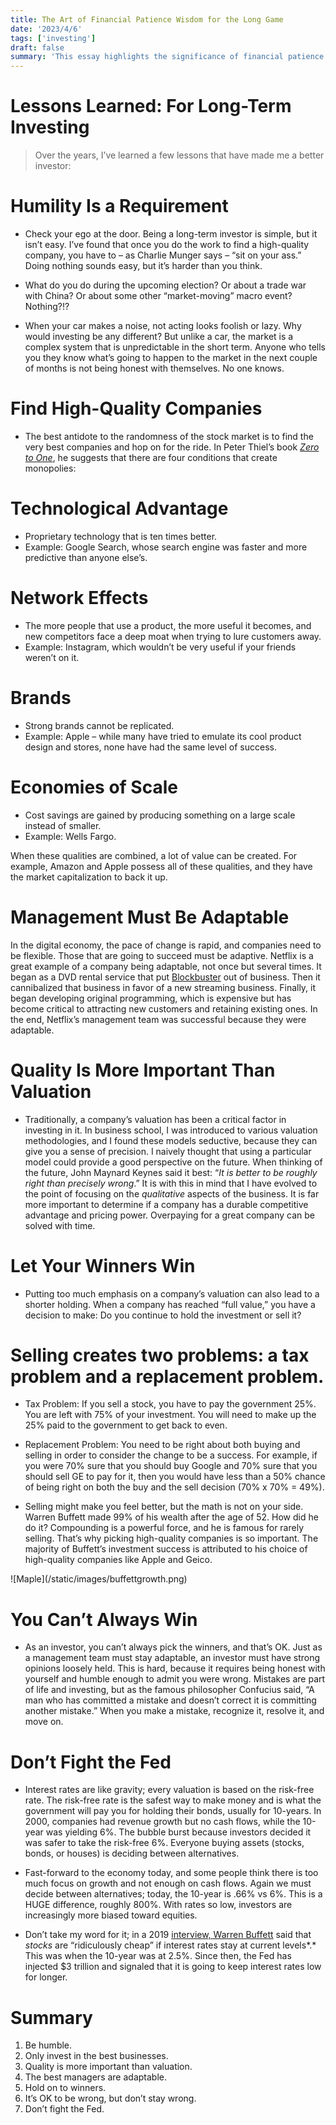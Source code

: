 ```yaml
---
title: The Art of Financial Patience Wisdom for the Long Game
date: '2023/4/6'
tags: ['investing']
draft: false
summary: 'This essay highlights the significance of financial patience in investing and personal finance. It stresses the power of compound interest, staying calm during market turbulence, and developing emotional intelligence. It provides useful tips to cultivate a long-term perspective and argues that financial patience is crucial for wealth creation.'
---
```


# Lessons Learned: For Long-Term Investing

> Over the years, I’ve learned a few lessons that have made me a better investor:

# Humility Is a Requirement

- Check your ego at the door. Being a long-term investor is simple, but it isn’t easy. I’ve found that once you do the work to find a high-quality company, you have to – as Charlie Munger says – “sit on your ass.” Doing nothing sounds easy, but it’s harder than you think.

- What do you do during the upcoming election? Or about a trade war with China? Or about some other “market-moving” macro event? Nothing?!?

- When your car makes a noise, not acting looks foolish or lazy. Why would investing be any different? But unlike a car, the market is a complex system that is unpredictable in the short term. Anyone who tells you they know what’s going to happen to the market in the next couple of months is not being honest with themselves. No one knows.

# Find High-Quality Companies

- The best antidote to the randomness of the stock market is to find the very best companies and hop on for the ride. In Peter Thiel’s book _[Zero to One](https://www.amazon.com/Zero-One-Notes-Startups-Future/dp/0804139296)_, he suggests that there are four conditions that create monopolies:

# Technological Advantage

- Proprietary technology that is ten times better.
- Example: Google Search, whose search engine was faster and more predictive than anyone else’s.

# Network Effects

- The more people that use a product, the more useful it becomes, and new competitors face a deep moat when trying to lure customers away.
- Example: Instagram, which wouldn’t be very useful if your friends weren’t on it.

# Brands

- Strong brands cannot be replicated.
- Example: Apple – while many have tried to emulate its cool product design and stores, none have had the same level of success.

# Economies of Scale

- Cost savings are gained by producing something on a large scale instead of smaller.
- Example: Wells Fargo.

When these qualities are combined, a lot of value can be created. For example, Amazon and Apple possess all of these qualities, and they have the market capitalization to back it up.

# Management Must Be Adaptable

In the digital economy, the pace of change is rapid, and companies need to be flexible. Those that are going to succeed must be adaptive. Netflix is a great example of a company being adaptable, not once but several times. It began as a DVD rental service that put [Blockbuster](https://en.wikipedia.org/wiki/Blockbuster_LLC) out of business. Then it cannibalized that business in favor of a new streaming business. Finally, it began developing original programming, which is expensive but has become critical to attracting new customers and retaining existing ones. In the end, Netflix’s management team was successful because they were adaptable.

# Quality Is More Important Than Valuation

- Traditionally, a company’s valuation has been a critical factor in investing in it. In business school, I was introduced to various valuation methodologies, and I found these models seductive, because they can give you a sense of precision. I naively thought that using a particular model could provide a good perspective on the future. When thinking of the future, John Maynard Keynes said it best: “_It is better to be roughly right than precisely wrong_.” It is with this in mind that I have evolved to the point of focusing on the _qualitative_ aspects of the business. It is far more important to determine if a company has a durable competitive advantage and pricing power. Overpaying for a great company can be solved with time.

# Let Your Winners Win

- Putting too much emphasis on a company’s valuation can also lead to a shorter holding. When a company has reached “full value,” you have a decision to make: Do you continue to hold the investment or sell it?

# Selling creates two problems: a tax problem and a replacement problem.

- Tax Problem: If you sell a stock, you have to pay the government 25%. You are left with 75% of your investment. You will need to make up the 25% paid to the government to get back to even.
- Replacement Problem: You need to be right about both buying and selling in order to consider the change to be a success. For example, if you were 70% sure that you should buy Google and 70% sure that you should sell GE to pay for it, then you would have less than a 50% chance of being right on both the buy and the sell decision (70% x 70% = 49%).

- Selling might make you feel better, but the math is not on your side. Warren Buffett made 99% of his wealth after the age of 52. How did he do it? Compounding is a powerful force, and he is famous for rarely selling. That’s why picking high-quality companies is so important. The majority of Buffett’s investment success is attributed to his choice of high-quality companies like Apple and Geico.

<div className="flex flex-wrap -mx-2 overflow-hidden xl:-mx-2">
  <div className="my-1 px-2 w-full overflow-hidden xl:my-1 xl:px-2 xl:w-1/2">
    ![Maple](/static/images/buffettgrowth.png)
  </div>
</div>

# You Can’t Always Win

- As an investor, you can’t always pick the winners, and that’s OK. Just as a management team must stay adaptable, an investor must have strong opinions loosely held. This is hard, because it requires being honest with yourself and humble enough to admit you were wrong. Mistakes are part of life and investing, but as the famous philosopher Confucius said, “A man who has committed a mistake and doesn’t correct it is committing another mistake.” When you make a mistake, recognize it, resolve it, and move on.

# Don’t Fight the Fed

- Interest rates are like gravity; every valuation is based on the risk-free rate. The risk-free rate is the safest way to make money and is what the government will pay you for holding their bonds, usually for 10-years. In 2000, companies had revenue growth but no cash flows, while the 10-year was yielding 6%. The bubble burst because investors decided it was safer to take the risk-free 6%. Everyone buying assets (stocks, bonds, or houses) is deciding between alternatives.

- Fast-forward to the economy today, and some people think there is too much focus on growth and not enough on cash flows. Again we must decide between alternatives; today, the 10-year is .66% vs 6%. This is a HUGE difference, roughly 800%. With rates so low, investors are increasingly more biased toward equities.

- Don’t take my word for it; in a 2019 [interview, Warren Buffett](https://www.youtube.com/watch?v=KIslBZxp5zQ) said that _stocks_ are “ridiculously cheap” if interest rates stay at current levels*.* This was when the 10-year was at 2.5%. Since then, the Fed has injected $3 trillion and signaled that it is going to keep interest rates low for longer.

# Summary

1. Be humble.
2. Only invest in the best businesses.
3. Quality is more important than valuation.
4. The best managers are adaptable.
5. Hold on to winners.
6. It’s OK to be wrong, but don’t stay wrong.
7. Don’t fight the Fed.

